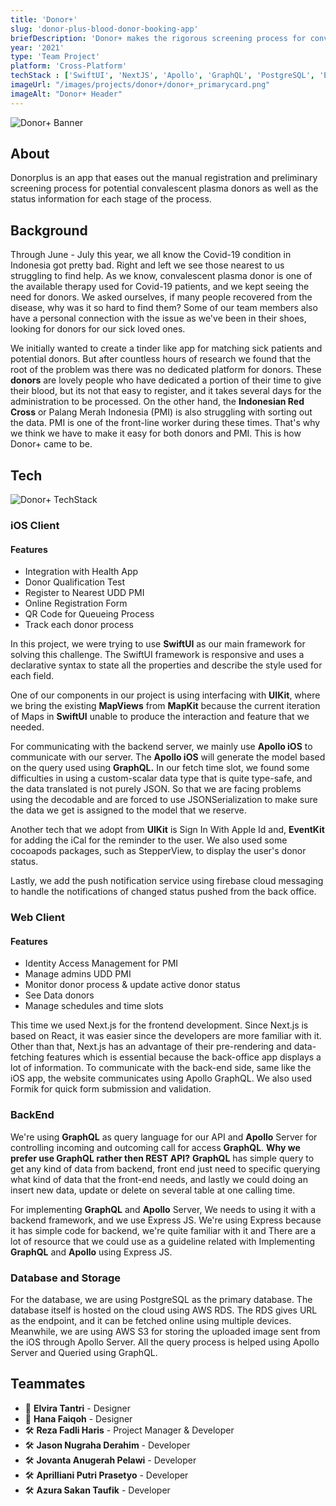 ```yaml
---
title: 'Donor+'
slug: 'donor-plus-blood-donor-booking-app'
briefDescription: 'Donor+ makes the rigorous screening process for convalescent plasma donor & The Red Cross trouble-free.'
year: '2021'
type: 'Team Project'
platform: 'Cross-Platform'
techStack : ['SwiftUI', 'NextJS', 'Apollo', 'GraphQL', 'PostgreSQL', 'Express', 'Prism', 'S3']
imageUrl: "/images/projects/donor+/donor+_primarycard.png"
imageAlt: "Donor+ Header"
---
```


<Image
  alt="Donor+ Banner"
  src="/images/projects/donor+/donor+_header.png"
  width={3000}
  height={2000}
  />

## About
Donorplus is an app that eases out the manual registration and preliminary screening process for potential convalescent plasma donors as well as the status information for each stage of the process.

## Background

Through June - July this year, we all know the Covid-19 condition in Indonesia got pretty bad. Right and left we see those nearest to us struggling to find help. As we know, convalescent plasma donor is one of the available therapy used for Covid-19 patients, and we kept seeing the need for donors. We asked ourselves, if many people recovered from the disease, why was it so hard to find them? Some of our team members also have a personal connection with the issue as we've been in their shoes, looking for donors for our sick loved ones.

We initially wanted to create a tinder like app for matching sick patients and potential donors. But after countless hours of research we found that the root of the problem was there was no dedicated platform for donors. These **donors** are lovely people who have dedicated a portion of their time to give their blood, but its not that easy to register, and it takes several days for the administration to be processed. On the other hand, the **Indonesian Red Cross** or Palang Merah Indonesia (PMI) is also struggling with sorting out the data. PMI is one of the front-line worker during these times. That's why we think we have to make it easy for both donors and PMI. This is how Donor+ came to be.

## Tech

<Image
  alt="Donor+ TechStack"
  src="/images/projects/donor+/donor+_techstack.png"
  width={1920}
  height={1080}
  />

### iOS Client
#### Features
- Integration with Health App
- Donor Qualification Test
- Register to Nearest UDD PMI
- Online Registration Form
- QR Code for Queueing Process
- Track each donor process

In this project, we were trying to use **SwiftUI** as our main framework for solving this challenge. The SwiftUI framework is responsive and uses a declarative syntax to state all the properties and describe the style used for each field.

One of our components in our project is using interfacing with **UIKit**, where we bring the existing **MapViews** from **MapKit** because the current iteration of Maps in **SwiftUI** unable to produce the interaction and feature that we needed.

For communicating with the backend server, we mainly use **Apollo iOS** to communicate with our server. The **Apollo iOS** will generate the model based on the query used using **GraphQL.** In our fetch time slot, we found some difficulties in using a custom-scalar data type that is quite type-safe, and the data translated is not purely JSON. So that we are facing problems using the decodable and are forced to use JSONSerialization to make sure the data we get is assigned to the model that we reserve.

Another tech that we adopt from **UIKit** is Sign In With Apple Id and, **EventKit** for adding the iCal for the reminder to the user. We also used some cocoapods packages, such as StepperView, to display the user's donor status.

Lastly, we add the push notification service using firebase cloud messaging to handle the notifications of changed status pushed from the back office.

### Web Client
#### Features
- Identity Access Management for PMI
- Manage admins UDD PMI
- Monitor donor process & update active donor status
- See Data donors
- Manage schedules and time slots

This time we used Next.js for the frontend development. Since Next.js is based on React, it was easier since the developers are more familiar with it. Other than that, Next.js has an advantage of their pre-rendering and data-fetching features which is essential because the back-office app displays a lot of information. To communicate with the back-end side, same like the iOS app, the website communicates using Apollo GraphQL. We also used Formik for quick form submission and validation.

### BackEnd
We're using **GraphQL** as query language for our API and **Apollo** Server for controlling incoming and outcoming call for access **GraphQL**. **Why we prefer use GraphQL rather then REST API?** **GraphQL** has simple query to get any kind of data from backend, front end just need to specific querying what kind of data that the front-end needs, and lastly we could doing an insert new data, update or delete on several table at one calling time.

For implementing **GraphQL** and **Apollo** Server, We needs to using it with a backend framework, and we use Express JS. We're using Express because it has simple code for backend, we're quite familiar with it and There are a lot of resource that we could use as  a guideline related with Implementing **GraphQL** and **Apollo** using Express JS.

### Database and Storage
For the database, we are using PostgreSQL as the primary database. The database itself is hosted on the cloud using AWS RDS. The RDS gives URL as the endpoint, and it can be fetched online using multiple devices. Meanwhile, we are using AWS S3 for storing the uploaded image sent from the iOS through Apollo Server. All the query process is helped using Apollo Server and Queried using GraphQL.

## Teammates
- 🎨 **Elvira Tantri** - Designer
- 🎨 **Hana Faiqoh** - Designer
- 🛠 **Reza Fadli Haris** - Project Manager & Developer
- 🛠 **Jason Nugraha Derahim** - Developer
- 🛠 **Jovanta Anugerah Pelawi** - Developer
- 🛠 **Aprilliani Putri Prasetyo** - Developer
- 🛠 **Azura Sakan Taufik** - Developer